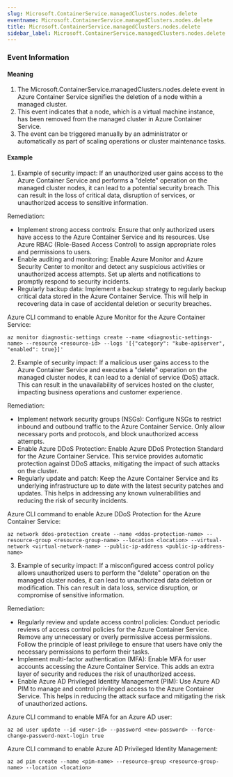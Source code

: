 ```yaml
--- 
slug: Microsoft.ContainerService.managedClusters.nodes.delete
eventname: Microsoft.ContainerService.managedClusters.nodes.delete
title: Microsoft.ContainerService.managedClusters.nodes.delete
sidebar_label: Microsoft.ContainerService.managedClusters.nodes.delete
---
```

                       
### Event Information

#### Meaning

1. The Microsoft.ContainerService.managedClusters.nodes.delete event in Azure Container Service signifies the deletion of a node within a managed cluster.
2. This event indicates that a node, which is a virtual machine instance, has been removed from the managed cluster in Azure Container Service.
3. The event can be triggered manually by an administrator or automatically as part of scaling operations or cluster maintenance tasks.

#### Example

1. Example of security impact: If an unauthorized user gains access to the Azure Container Service and performs a "delete" operation on the managed cluster nodes, it can lead to a potential security breach. This can result in the loss of critical data, disruption of services, or unauthorized access to sensitive information.

Remediation:
- Implement strong access controls: Ensure that only authorized users have access to the Azure Container Service and its resources. Use Azure RBAC (Role-Based Access Control) to assign appropriate roles and permissions to users.
- Enable auditing and monitoring: Enable Azure Monitor and Azure Security Center to monitor and detect any suspicious activities or unauthorized access attempts. Set up alerts and notifications to promptly respond to security incidents.
- Regularly backup data: Implement a backup strategy to regularly backup critical data stored in the Azure Container Service. This will help in recovering data in case of accidental deletion or security breaches.

Azure CLI command to enable Azure Monitor for the Azure Container Service:
```
az monitor diagnostic-settings create --name <diagnostic-settings-name> --resource <resource-id> --logs '[{"category": "kube-apiserver", "enabled": true}]'
```

2. Example of security impact: If a malicious user gains access to the Azure Container Service and executes a "delete" operation on the managed cluster nodes, it can lead to a denial of service (DoS) attack. This can result in the unavailability of services hosted on the cluster, impacting business operations and customer experience.

Remediation:
- Implement network security groups (NSGs): Configure NSGs to restrict inbound and outbound traffic to the Azure Container Service. Only allow necessary ports and protocols, and block unauthorized access attempts.
- Enable Azure DDoS Protection: Enable Azure DDoS Protection Standard for the Azure Container Service. This service provides automatic protection against DDoS attacks, mitigating the impact of such attacks on the cluster.
- Regularly update and patch: Keep the Azure Container Service and its underlying infrastructure up to date with the latest security patches and updates. This helps in addressing any known vulnerabilities and reducing the risk of security incidents.

Azure CLI command to enable Azure DDoS Protection for the Azure Container Service:
```
az network ddos-protection create --name <ddos-protection-name> --resource-group <resource-group-name> --location <location> --virtual-network <virtual-network-name> --public-ip-address <public-ip-address-name>
```

3. Example of security impact: If a misconfigured access control policy allows unauthorized users to perform the "delete" operation on the managed cluster nodes, it can lead to unauthorized data deletion or modification. This can result in data loss, service disruption, or compromise of sensitive information.

Remediation:
- Regularly review and update access control policies: Conduct periodic reviews of access control policies for the Azure Container Service. Remove any unnecessary or overly permissive access permissions. Follow the principle of least privilege to ensure that users have only the necessary permissions to perform their tasks.
- Implement multi-factor authentication (MFA): Enable MFA for user accounts accessing the Azure Container Service. This adds an extra layer of security and reduces the risk of unauthorized access.
- Enable Azure AD Privileged Identity Management (PIM): Use Azure AD PIM to manage and control privileged access to the Azure Container Service. This helps in reducing the attack surface and mitigating the risk of unauthorized actions.

Azure CLI command to enable MFA for an Azure AD user:
```
az ad user update --id <user-id> --password <new-password> --force-change-password-next-login true
```

Azure CLI command to enable Azure AD Privileged Identity Management:
```
az ad pim create --name <pim-name> --resource-group <resource-group-name> --location <location>
```


 